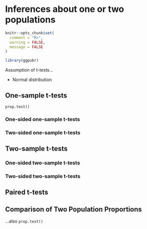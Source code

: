 # Inferences about one or two populations


```r
knitr::opts_chunk$set(
  comment = "R>", 
  warning = FALSE, 
  message = FALSE
)
```

```r
library(ggpubr)
```

Assumption of t-tests...

* Normal distribution

## One-sample t-tests

`prop.test()`

### One-sided one-sample t-tests

### Two-sided one-sample t-tests

## Two-sample t-tests

<!-- example of formula interface and the classical one -->

### One-sided two-sample t-tests

### Two-sided two-sample t-tests

## Paired t-tests

## Comparison of Two Population Proportions

...also `prop.test()`
